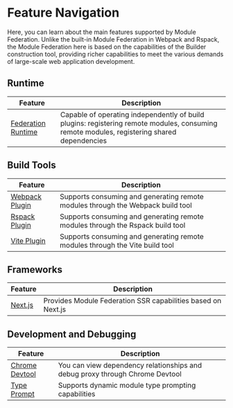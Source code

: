 # Feature Navigation

Here, you can learn about the main features supported by Module Federation. Unlike the built-in Module Federation in Webpack and Rspack, the Module Federation here is based on the capabilities of the Builder construction tool, providing richer capabilities to meet the various demands of large-scale web application development.

## Runtime

| Feature                                | Description                                                                                                                                |
| -------------------------------------- | ------------------------------------------------------------------------------------------------------------------------------------------ |
| [Federation Runtime](../basic/runtime) | Capable of operating independently of build plugins: registering remote modules, consuming remote modules, registering shared dependencies |

## Build Tools

| Feature                                                           | Description                                                                     |
| ----------------------------------------------------------------- | ------------------------------------------------------------------------------- |
| [Webpack Plugin](../basic/webpack)                                | Supports consuming and generating remote modules through the Webpack build tool |
| [Rspack Plugin](../basic/rspack)                                  | Supports consuming and generating remote modules through the Rspack build tool  |
| [Vite Plugin](https://github.com/originjs/vite-plugin-federation) | Supports consuming and generating remote modules through the Vite build tool    |

## Frameworks

| Feature                        | Description                                                  |
| ------------------------------ | ------------------------------------------------------------ |
| [Next.js](../framework/nextjs) | Provides Module Federation SSR capabilities based on Next.js |

## Development and Debugging

| Feature                                      | Description                                                                  |
| -------------------------------------------- | ---------------------------------------------------------------------------- |
| [Chrome Devtool](../advanced/chrome-devtool) | You can view dependency relationships and debug proxy through Chrome Devtool |
| [Type Prompt](../advanced/type-prompt)       | Supports dynamic module type prompting capabilities                          |
